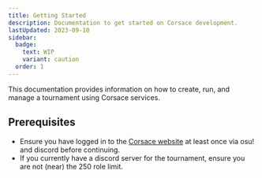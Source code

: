 ```yaml
---
title: Getting Started
description: Documentation to get started on Corsace development.
lastUpdated: 2023-09-10
sidebar:
  badge:
    text: WIP
    variant: caution
  order: 1
---
```



This documentation provides information on how to create, run, and manage a tournament using Corsace services.

## Prerequisites

- Ensure you have logged in to the [Corsace website](https://corsace.io) at least once via osu! and discord before continuing.
- If you currently have a discord server for the tournament, ensure you are not (near) the 250 role limit.

<WorkInProgress section="tournament_org" />
